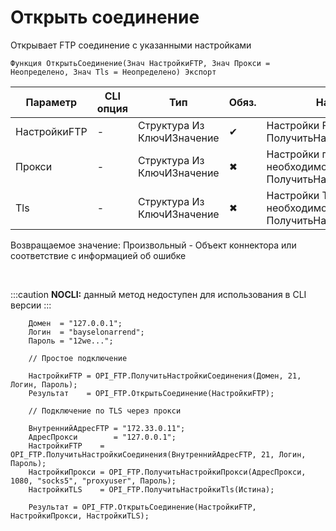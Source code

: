 ﻿---
sidebar_position: 1
description: Открыть соединение  и другие функции для работы с FTP в Открытом пакете интеграций - бесплатной open-source библиотеке интеграций для 1С:Предприятие 8, OneScript и CLI
keywords: [1C, 1С, 1С:Предприятие, 1С:Предприятие 8.3, API, Интеграция, Сервисы, Обмен, OneScript, CLI, FTP]
---


# Открыть соединение 
 Открывает FTP соединение с указанными настройками



`Функция ОткрытьСоединение(Знач НастройкиFTP, Знач Прокси = Неопределено, Знач Tls = Неопределено) Экспорт`

  | Параметр | CLI опция | Тип | Обяз. | Назначение |
  |-|-|-|-|-|
  | НастройкиFTP | - | Структура Из КлючИЗначение | &#x2714; | Настройки FTP. См. ПолучитьНастройкиСоединения |
  | Прокси | - | Структура Из КлючИЗначение | &#x2716; | Настройки прокси, если необходимо. См ПолучитьНастройкиПрокси |
  | Tls | - | Структура Из КлючИЗначение | &#x2716; | Настройки TLS, если необходимо. См. ПолучитьНастройкиTls |

  
  Возвращаемое значение:   Произвольный - Объект коннектора или соответствие с информацией об ошибке

<br/>


:::caution
**NOCLI:** данный метод недоступен для использования в CLI версии
:::
<br/>



```bsl title="Пример использования для 1С:Предприятие/OneScript"
    Домен  = "127.0.0.1";
    Логин  = "bayselonarrend";
    Пароль = "12we...";

    // Простое подключение

    НастройкиFTP = OPI_FTP.ПолучитьНастройкиСоединения(Домен, 21, Логин, Пароль);
    Результат    = OPI_FTP.ОткрытьСоединение(НастройкиFTP);

    // Подключение по TLS через прокси

    ВнутреннийАдресFTP = "172.33.0.11";
    АдресПрокси        = "127.0.0.1";
    НастройкиFTP    = OPI_FTP.ПолучитьНастройкиСоединения(ВнутреннийАдресFTP, 21, Логин, Пароль);
    НастройкиПрокси = OPI_FTP.ПолучитьНастройкиПрокси(АдресПрокси, 1080, "socks5", "proxyuser", Пароль);
    НастройкиTLS    = OPI_FTP.ПолучитьНастройкиTls(Истина);

    Результат = OPI_FTP.ОткрытьСоединение(НастройкиFTP, НастройкиПрокси, НастройкиTLS);
```
    




